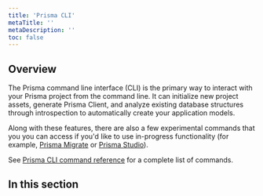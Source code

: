 ```yaml
---
title: 'Prisma CLI'
metaTitle: ''
metaDescription: ''
toc: false
---
```


## Overview

The Prisma command line interface (CLI) is the primary way to interact with your Prisma project from the command line. It can initialize new project assets, generate Prisma Client, and analyze existing database structures through introspection to automatically create your application models.

Along with these features, there are also a few experimental commands that you you can access if you'd like to use in-progress functionality (for example, [Prisma Migrate](../prisma-migrate) or [Prisma Studio](../prisma-studio)).

See [Prisma CLI command reference](../../../reference/api-reference/command-reference) <span class="api"></span> for a complete list of commands.

## In this section

<Subsections />

